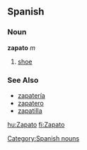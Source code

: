 == Spanish ==
=== Noun ===
'''zapato''' ''m''
# [[shoe]]

=== See Also ===
*[[zapatería]]
*[[zapatero]]
*[[zapatilla]]


[[Category:Spanish nouns]]

[[hu:Zapato]]
[[fi:Zapato]]